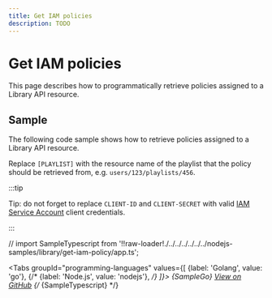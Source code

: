 ```yaml
---
title: Get IAM policies
description: TODO
---
```


# Get IAM policies

This page describes how to programmatically retrieve policies assigned to a Library API resource.

## Sample

The following code sample shows how to retrieve policies assigned to a Library API resource.

Replace `[PLAYLIST]` with the resource name of the playlist that the policy should be retrieved from, e.g. `users/123/playlists/456`.

:::tip

Tip: do not forget to replace `CLIENT-ID` and `CLIENT-SECRET` with valid [IAM Service Account](/authentication/service-accounts) client credentials.

:::

// import SampleTypescript from '!!raw-loader!./../../../../../../nodejs-samples/library/get-iam-policy/app.ts';


<Tabs
  groupId="programming-languages"
  values={[
    {label: 'Golang', value: 'go'},
    {/* {label: 'Node.js', value: 'nodejs'}, */}
  ]}>
  <TabItem value="go">
    <CodeBlock language="go">
      {SampleGo}
    </CodeBlock>
    <a href="https://github.com/animeapis/golang-samples/blob/master/library/get-iam-policy/main.go">View on GitHub</a>
  </TabItem>
  {/* <TabItem value="nodejs">
    <CodeBlock language="typescript">
      {SampleTypescript}
    </CodeBlock>
  </TabItem> */}
</Tabs>
